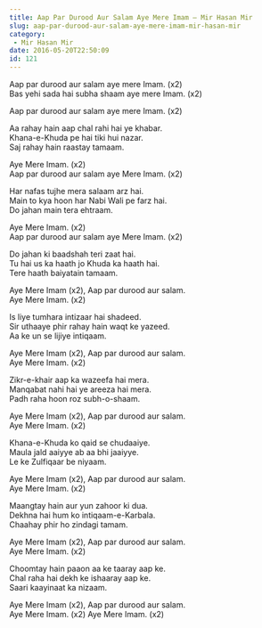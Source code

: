 ```yaml
---
title: Aap Par Durood Aur Salam Aye Mere Imam – Mir Hasan Mir
slug: aap-par-durood-aur-salam-aye-mere-imam-mir-hasan-mir
category:
 - Mir Hasan Mir
date: 2016-05-20T22:50:09
id: 121
---
```


<p>Aap par durood aur salam aye mere Imam. (x2)<br />
Bas yehi sada hai subha shaam aye mere Imam. (x2)</p>
<p>Aap par durood aur salam aye mere Imam. (x2)</p>
<p>Aa rahay hain aap chal rahi hai ye khabar.<br />
Khana-e-Khuda pe hai tiki hui nazar.<br />
Saj rahay hain raastay tamaam.</p>
<p>Aye Mere Imam. (x2)<br />
Aap par durood aur salam aye Mere Imam. (x2)</p>
<p>Har nafas tujhe mera salaam arz hai.<br />
Main to kya hoon har Nabi Wali pe farz hai.<br />
Do jahan main tera ehtraam.</p>
<p>Aye Mere Imam. (x2)<br />
Aap par durood aur salam aye Mere Imam. (x2)</p>
<p>Do jahan ki baadshah teri zaat hai.<br />
Tu hai us ka haath jo Khuda ka haath hai.<br />
Tere haath baiyatain tamaam.</p>
<p>Aye Mere Imam (x2), Aap par durood aur salam.<br />
Aye Mere Imam. (x2)</p>
<p>Is liye tumhara intizaar hai shadeed.<br />
Sir uthaaye phir rahay hain waqt ke yazeed.<br />
Aa ke un se lijiye intiqaam.</p>
<p>Aye Mere Imam (x2), Aap par durood aur salam.<br />
Aye Mere Imam. (x2)</p>
<p>Zikr-e-khair aap ka wazeefa hai mera.<br />
Manqabat nahi hai ye areeza hai mera.<br />
Padh raha hoon roz subh-o-shaam.</p>
<p>Aye Mere Imam (x2), Aap par durood aur salam.<br />
Aye Mere Imam. (x2)</p>
<p>Khana-e-Khuda ko qaid se chudaaiye.<br />
Maula jald aaiyye ab aa bhi jaaiyye.<br />
Le ke Zulfiqaar be niyaam.</p>
<p>Aye Mere Imam (x2), Aap par durood aur salam.<br />
Aye Mere Imam. (x2)</p>
<p>Maangtay hain aur yun zahoor ki dua.<br />
Dekhna hai hum ko intiqaam-e-Karbala.<br />
Chaahay phir ho zindagi tamam.</p>
<p>Aye Mere Imam (x2), Aap par durood aur salam.<br />
Aye Mere Imam. (x2)</p>
<p>Choomtay hain paaon aa ke taaray aap ke.<br />
Chal raha hai dekh ke ishaaray aap ke.<br />
Saari kaayinaat ka nizaam.</p>
<p>Aye Mere Imam (x2), Aap par durood aur salam.<br />
Aye Mere Imam. (x2) Aye Mere Imam. (x2)</p>